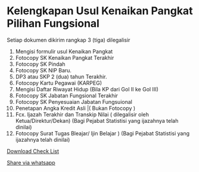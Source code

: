 # Kelengkapan Usul Kenaikan Pangkat Pilihan Fungsional

Setiap dokumen dikirim rangkap 3 (tiga) dilegalisir

1. Mengisi formulir usul Kenaikan Pangkat
2. Fotocopy SK Kenaikan Pangkat Terakhir
3. Fotocopy SK Pindah
4. Fotocopy SK NIP Baru.
5. DP3 atau SKP 2 (dua) tahun Terakhir.
6. Fotocopy Kartu Pegawai (KARPEG)
7. Mengisi Daftar Riwayat Hidup (Bila KP dari Gol II ke Gol III)
8. Fotocopy SK Jabatan Fungsional Terakhir
9. Fotocopy SK Penyesuaian Jabatan Fungsuional
10. Penetapan Angka Kredit Asli |( Bukan Fotocopy )
11. Fcx. Ijazah Terakhir dan Transkip Nilai ( dilegalisir oleh Ketua/Direktur/Dekan) (Bagi Pejabat Statistisi yang ijazahnya telah dinilai)
12. Fotocopy Surat Tugas Bleajar/ Ijin Belajar ) (Bagi Pejabat Statistisi yang ijazahnya telah dinilai)

[Download Check List](https://spreadsheets.google.com/feeds/download/spreadsheets/Export?key=1WDY2_E6goS1erFF_9_SUEEbhDvx5KSUtVVmzJhXK_xY&exportFormat=xlsx)

[Share via whatsapp](https://api.whatsapp.com/send?text=%2AKelengkapan%20Usul%20Kenaikan%20Pangkat%20Pilihan%20Fungsional%2A%0A%0ASetiap%20dokumen%20dikirim%20rangkap%203%20%28tiga%29%20dilegalisir%0A%0A1.%20Mengisi%20formulir%20usul%20Kenaikan%20Pangkat%0A2.%20Fotocopy%20SK%20Kenaikan%20Pangkat%20Terakhir%0A3.%20Fotocopy%20SK%20Pindah%0A4.%20Fotocopy%20SK%20NIP%20Baru.%0A5.%20DP3%20atau%20SKP%202%20%28dua%29%20tahun%20Terakhir.%0A6.%20Fotocopy%20Kartu%20Pegawai%20%28KARPEG%29%0A7.%20Mengisi%20Daftar%20Riwayat%20Hidup%20%28Bila%20KP%20dari%20Gol%20II%20ke%20Gol%20III%29%0A8.%20Fotocopy%20SK%20Jabatan%20Fungsional%20Terakhir%0A9.%20Fotocopy%20SK%20Penyesuaian%20Jabatan%20Fungsuional%0A10.%20Penetapan%20Angka%20Kredit%20Asli%20%7C%28%20Bukan%20Fotocopy%20%29%0A11.%20Fcx.%20Ijazah%20Terakhir%20dan%20Transkip%20Nilai%20%28%20dilegalisir%20oleh%20Ketua%2FDirektur%2FDekan%29%20%28Bagi%20Pejabat%20Statistisi%20yang%20ijazahnya%20telah%20dinilai%29%0A12.%20Fotocopy%20Surat%20Tugas%20Bleajar%2F%20Ijin%20Belajar%20%29%20%28Bagi%20Pejabat%20Statistisi%20yang%20ijazahnya%20telah%20dinilai%29%0A%0ASalam%20sukses%2C%0ABu%20Syarip%20%3B%29)

